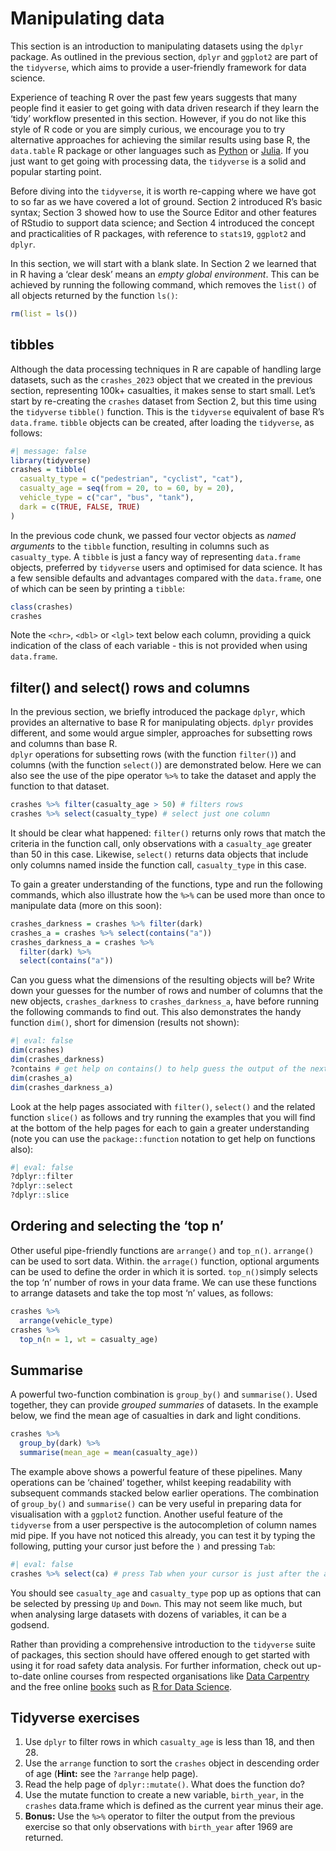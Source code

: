 # Manipulating data {#data}

This section is an introduction to manipulating datasets using the `dplyr` package.
As outlined in the previous section, `dplyr` and `ggplot2` are part of the `tidyverse`, which aims to provide a user-friendly framework for data science.

Experience of teaching R over the past few years suggests that many people find it easier to get going with data driven research if they learn the 'tidy' workflow presented in this section.
However, if you do not like this style of R code or you are simply curious, we encourage you to try alternative approaches for achieving the similar results using base R, the `data.table` R package or other languages such as [Python](https://www.python.org/) or [Julia](https://julialang.org/).
If you just want to get going with processing data, the `tidyverse` is a solid and popular starting point.

Before diving into the `tidyverse`, it is worth re-capping where we have got to so far as we have covered a lot of ground.
Section 2 introduced R's basic syntax; Section 3 showed how to use the Source Editor and other features of RStudio to support data science; and Section 4 introduced the concept and practicalities of R packages, with reference to `stats19`, `ggplot2` and `dplyr`.

In this section, we will start with a blank slate.
In Section 2 we learned that in R having a 'clear desk' means an *empty global environment*.
This can be achieved by running the following command, which removes the `list()` of all objects returned by the function `ls()`:

```r
rm(list = ls())
```

## tibbles

Although the data processing techniques in R are capable of handling large datasets, such as the `crashes_2023` object that we created in the previous section, representing 100k+ casualties, it makes sense to start small.
Let's start by re-creating the `crashes` dataset from Section 2, but this time using the `tidyverse` `tibble()` function. This is the `tidyverse` equivalent of base R's `data.frame`.
`tibble` objects can be created, after loading the `tidyverse`, as follows:

```r
#| message: false
library(tidyverse)
crashes = tibble(
  casualty_type = c("pedestrian", "cyclist", "cat"),
  casualty_age = seq(from = 20, to = 60, by = 20),
  vehicle_type = c("car", "bus", "tank"),
  dark = c(TRUE, FALSE, TRUE)
)
```

In the previous code chunk, we passed four vector objects as *named arguments* to the `tibble` function, resulting in columns such as `casualty_type`.
A `tibble` is just a fancy way of representing `data.frame` objects, preferred by `tidyverse` users and optimised for data science.
It has a few sensible defaults and advantages compared with the `data.frame`, one of which can be seen by printing a `tibble`: 

```r
class(crashes)
crashes
```

Note the `<chr>`, `<dbl>` or `<lgl>` text below each column, providing a quick indication of the class of each variable - this is not provided when using `data.frame`.

## filter() and select() rows and columns

In the previous section, we briefly introduced the package `dplyr`, which provides an alternative to base R for manipulating objects. `dplyr` provides different, and some would argue simpler, approaches for subsetting rows and columns than base R.  
`dplyr` operations for subsetting rows (with the function `filter()`) and columns (with the function `select()`) are  demonstrated below. Here we can also see the use of the pipe operator `%>%` to take the dataset and apply the function to that dataset. 

```r
crashes %>% filter(casualty_age > 50) # filters rows
crashes %>% select(casualty_type) # select just one column
```

It should be clear what happened: `filter()` returns only rows that match the criteria in the function call, only observations with a `casualty_age` greater than 50 in this case.
Likewise, `select()` returns data objects that include only columns named inside the function call, `casualty_type` in this case.

To gain a greater understanding of the functions, type and run the following commands, which also illustrate how the `%>%` can be used more than once to manipulate data (more on this soon):

```r
crashes_darkness = crashes %>% filter(dark)
crashes_a = crashes %>% select(contains("a"))
crashes_darkness_a = crashes %>% 
  filter(dark) %>% 
  select(contains("a"))
```

Can you guess what the dimensions of the resulting objects will be?
Write down your guesses for the number of rows and number of columns that the new objects, `crashes_darkness` to `crashes_darkness_a`, have before running the following commands to find out. This also demonstrates the handy function `dim()`, short for dimension (results not shown):

```r
#| eval: false
dim(crashes)
dim(crashes_darkness)
?contains # get help on contains() to help guess the output of the next line
dim(crashes_a)
dim(crashes_darkness_a)
```

Look at the help pages associated with `filter()`, `select()` and the related function `slice()` as follows and try running the examples that you will find at the bottom of the help pages for each to gain a greater understanding (note you can use the `package::function` notation to get help on functions also):

```r
#| eval: false
?dplyr::filter
?dplyr::select
?dplyr::slice
```

## Ordering and selecting the 'top n'

Other useful pipe-friendly functions are `arrange()` and `top_n()`. `arrange()` can be used to sort data. Within. the `arrage()` function, optional arguments can be used to define the order in which it is sorted. `top_n()`simply selects the top 'n' number of rows in your data frame.
We can use these functions to arrange datasets and take the top most ‘n’ values, as follows:


```r
crashes %>% 
  arrange(vehicle_type)
crashes %>% 
  top_n(n = 1, wt = casualty_age)
```

## Summarise

A powerful two-function combination is `group_by()` and `summarise()`.
Used together, they can provide *grouped summaries* of datasets.
In the example below, we find the mean age of casualties in dark and light conditions.

```r
crashes %>%
  group_by(dark) %>% 
  summarise(mean_age = mean(casualty_age))
```

The example above shows a powerful feature of these pipelines. Many operations can be 'chained' together, whilst keeping readability with subsequent commands stacked below earlier operations. The combination of `group_by()` and `summarise()` can be very useful in preparing data for visualisation with a `ggplot2` function. 
Another useful feature of the `tidyverse` from a user perspective is the autocompletion of column names mid pipe.
If you have not noticed this already, you can test it by typing the following, putting your cursor just before the `)` and pressing `Tab`:

```r
#| eval: false
crashes %>% select(ca) # press Tab when your cursor is just after the a
```

You should see `casualty_age` and `casualty_type` pop up as options that can be selected by pressing `Up` and `Down`.
This may not seem like much, but when analysing large datasets with dozens of variables, it can be a godsend.

Rather than providing a comprehensive introduction to the `tidyverse` suite of packages, this section should have offered enough to get started with using it for road safety data analysis.
For further information, check out up-to-date online courses from respected organisations like [Data Carpentry](https://datacarpentry.org/R-ecology-lesson/index.html) and the free online [books](https://bookdown.org/) such as [R for Data Science](https://r4ds.had.co.nz/).

## Tidyverse exercises

1. Use `dplyr` to filter rows in which `casualty_age` is less than 18, and then 28.
2. Use the `arrange` function to sort the `crashes` object in descending order of age (**Hint:** see the `?arrange` help page).
3. Read the help page of `dplyr::mutate()`. What does the function do?
4. Use the mutate function to create a new variable, `birth_year`, in the `crashes` data.frame which is defined as the current year minus their age.
5. **Bonus:** Use the ` %>% ` operator to filter the output from the previous exercise so that only observations with `birth_year` after 1969 are returned.